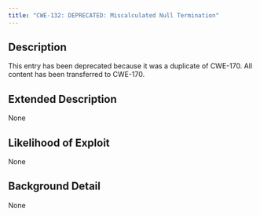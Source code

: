 ```yaml
---
title: "CWE-132: DEPRECATED: Miscalculated Null Termination"
---
```


## Description
This entry has been deprecated because it was a duplicate of CWE-170. All content has been transferred to CWE-170.

## Extended Description
None

## Likelihood of Exploit
None

## Background Detail
None
        